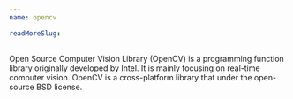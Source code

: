 ```yaml
---
name: opencv

readMoreSlug:
---
```


Open Source Computer Vision Library (OpenCV) is a programming function library originally developed by Intel. It is mainly focusing on real-time computer vision. OpenCV is a cross-platform library that under the open-source BSD license.